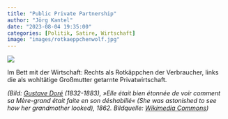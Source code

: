 ```yaml
---
title: "Public Private Partnership"
author: "Jörg Kantel"
date: "2023-08-04 19:35:00"
categories: [Politik, Satire, Wirtschaft]
image: "images/rotkaeppchenwolf.jpg"
---
```


[![](images/rotkaeppchenwolf-b.jpg)](https://upload.wikimedia.org/wikipedia/commons/9/91/GustaveDore_She_was_astonished_to_see_how_her_grandmother_looked.jpg)

Im Bett mit der Wirtschaft: Rechts als Rotkäppchen der Verbraucher, links die als wohltätige Großmutter getarnte Privatwirtschaft.

*(Bild: [Gustave Doré](https://de.wikipedia.org/wiki/Gustave_Dor%C3%A9) (1832-1883), »Elle était bien étonnée de voir comment sa Mère-grand était faite en son déshabillé« (She was astonished to see how her grandmother looked), 1862. Bildquelle: [Wikimedia Commons](https://commons.wikimedia.org/wiki/File:GustaveDore_She_was_astonished_to_see_how_her_grandmother_looked.jpg))*